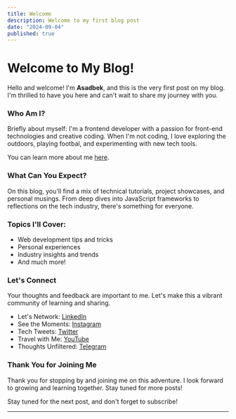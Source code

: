 ```yaml
---
title: Welcome
description: Welcome to my first blog post
date: "2024-09-04"
published: true
---
```


# Welcome to My Blog!

Hello and welcome! I'm **Asadbek**, and this is the very first post on my blog. I'm thrilled to have you here and can't wait to share my journey with you.

### Who Am I?

Briefly about myself: I'm a frontend developer with a passion for front-end technologies and creative coding. When I'm not coding, I love exploring the outdoors, playing footbal, and experimenting with new tech tools.

You can learn more about me [here](/about).

### What Can You Expect?

On this blog, you'll find a mix of technical tutorials, project showcases, and personal musings. From deep dives into JavaScript frameworks to reflections on the tech industry, there's something for everyone.

### Topics I'll Cover:

- Web development tips and tricks
- Personal experiences 
- Industry insights and trends
- And much more!

### Let's Connect

Your thoughts and feedback are important to me. Let's make this a vibrant community of learning and sharing.

- Let's Network: [LinkedIn](https://linkedin.com/in/asadbeksr)
- See the Moments: [Instagram](https://instagram.com/asadbeksr)
- Tech Tweets: [Twitter](https://twitter.com/asadbeksr)
- Travel with Me: [YouTube](https://youtube.com/asadbeksr)
- Thoughts Unfiltered: [Telegram](https://t.me/asadbeksr)


### Thank You for Joining Me

Thank you for stopping by and joining me on this adventure. I look forward to growing and learning together. Stay tuned for more posts!

Stay tuned for the next post, and don't forget to subscribe!

---



